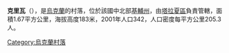 {{coord|49|35|58|N|30|29|40|E|scale:30000|display=title}}

'''克里瓦'''（{{lang-uk|Крива}}），是[[烏克蘭|烏克蘭]]的村落，位於該國中北部[[基輔州|基輔州]]，由[[塔拉夏區|塔拉夏區]]負責管轄，面積1.67平方公里，海拔高度183米，2001年人口342，人口密度每平方公里205.3人。

{{Ukraine-geo-stub}}
[[Category:烏克蘭村落|Category:烏克蘭村落]]